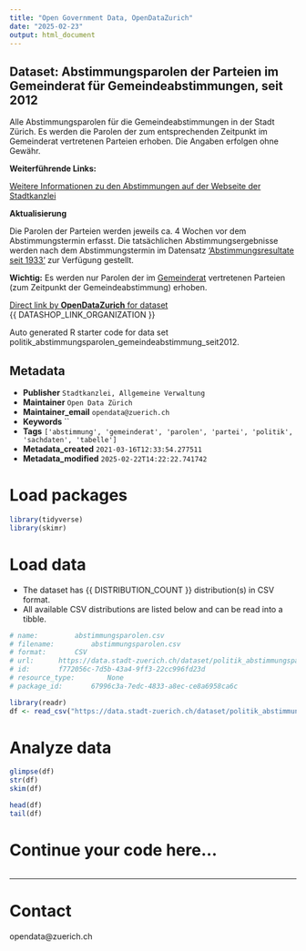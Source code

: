 ```yaml
---
title: "Open Government Data, OpenDataZurich"
date: "2025-02-23"
output: html_document
---
```


## Dataset: Abstimmungsparolen der Parteien im Gemeinderat für Gemeindeabstimmungen, seit 2012

Alle Abstimmungsparolen für die Gemeindeabstimmungen in der Stadt Zürich. Es werden die Parolen der zum entsprechenden Zeitpunkt im Gemeinderat vertretenen Parteien erhoben. Die Angaben erfolgen ohne Gewähr.


**Weiterführende Links:**

[Weitere Informationen zu den Abstimmungen auf der Webseite der Stadtkanzlei](https://www.stadt-zuerich.ch/de/politik-und-verwaltung/politik-und-recht/abstimmen-waehlen.html)

**Aktualisierung**

Die Parolen der Parteien werden jeweils ca. 4 Wochen vor dem Abstimmungstermin erfasst. Die tatsächlichen Abstimmungsergebnisse werden nach dem Abstimmungstermin im Datensatz ['Abstimmungsresultate seit 1933'](/dataset/politik_abstimmungen_seit1933) zur Verfügung gestellt.

**Wichtig:** Es werden nur Parolen der im [Gemeinderat](https://www.gemeinderat-zuerich.ch/) vertretenen Parteien (zum Zeitpunkt der Gemeindeabstimmung) erhoben.



[Direct link by **OpenDataZurich** for dataset](https://data.stadt-zuerich.ch/dataset/politik_abstimmungsparolen_gemeindeabstimmung_seit2012)<br>
{{ DATASHOP_LINK_ORGANIZATION }}

Auto generated R starter code for data set politik_abstimmungsparolen_gemeindeabstimmung_seit2012.

## Metadata

- **Publisher** `Stadtkanzlei, Allgemeine Verwaltung`
- **Maintainer** `Open Data Zürich`
- **Maintainer_email** `opendata@zuerich.ch`
- **Keywords** ``
- **Tags** `['abstimmung', 'gemeinderat', 'parolen', 'partei', 'politik', 'sachdaten', 'tabelle']`
- **Metadata_created** `2021-03-16T12:33:54.277511`
- **Metadata_modified** `2025-02-22T14:22:22.741742`


# Load packages

```r

library(tidyverse)
library(skimr)

```

# Load data

-   The dataset has {{ DISTRIBUTION_COUNT }} distribution(s) in CSV format.
-   All available CSV distributions are listed below and can be read into a tibble.

```r

# name: 		abstimmungsparolen.csv
# filename: 		abstimmungsparolen.csv
# format: 		CSV
# url: 		https://data.stadt-zuerich.ch/dataset/politik_abstimmungsparolen_gemeindeabstimmung_seit2012/download/abstimmungsparolen.csv
# id: 		f772056c-7d5b-43a4-9ff3-22cc996fd23d
# resource_type: 		None
# package_id: 		67996c3a-7edc-4833-a8ec-ce8a6958ca6c

library(readr) 
df <- read_csv("https://data.stadt-zuerich.ch/dataset/politik_abstimmungsparolen_gemeindeabstimmung_seit2012/download/abstimmungsparolen.csv")

```

# Analyze data

```r

glimpse(df)
str(df)
skim(df)

head(df)
tail(df)

```

# Continue your code here...

```r

```

------------------------------------------------------------------------

# Contact

opendata@zuerich.ch
